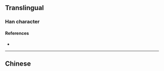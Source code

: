 {{also|幽|氹}}
{{character info/new}}
==Translingual==

===Han character===
{{Han char|rn=17|rad=凵|as=04|sn=6|four=|canj=UE,XUE|ids=⿶凵水}}

====References====
* {{Han ref|kx=0135.151|hdz=31547.070|uh=51FC|ud=20988}}

----

==Chinese==
{{zh-see|氹|v|puddle; pool}}